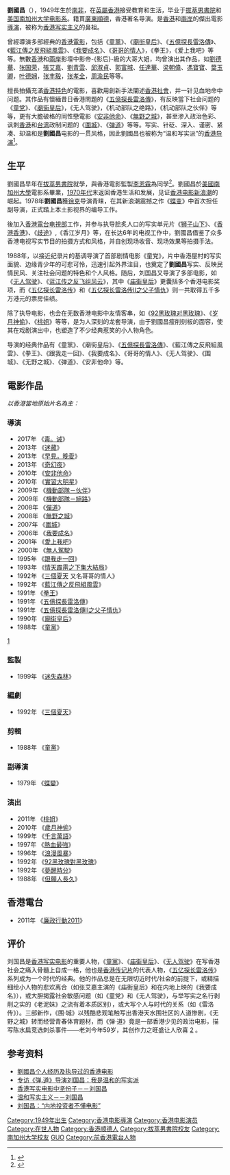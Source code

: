 '''劉國昌'''（{{lang-en|Lawrence Lau}}），1949年生於[[南非|南非]]，在[[英屬香港|英屬香港]]接受教育和生活，毕业于[[拔萃男書院|拔萃男書院]]和[[南加州大学电影艺术学院|美国南加州大学电影系]]。籍貫[[廣東|廣東]][[順德|順德]]，香港著名导演。是[[香港|香港]]和[[兩岸|兩岸]]的傑出電影[[導演|導演]]，被称为[[香港写实主义|香港写实主义]]的鼻祖。

曾經導演多部經典的[[香港電影|香港電影]]，包括《[[童黨_(電影)|童黨]]》、《[[廟街皇后|廟街皇后]]》、《[[五億探長雷洛傳|五億探長雷洛傳]]》、《[[藍江傳之反飛組風雲|藍江傳之反飛組風雲]]》、《[[我要成名|我要成名]]》、《[[哥哥的情人|哥哥的情人]]》，《拳王》，《爱上我吧》等等。無數[[香港|香港]]和[[兩岸|兩岸]]影壇中影帝-{影后}-級的大哥大姐，均曾演出其作品，如[[劉德華|劉德華]]、[[张国荣|张国荣]]，[[張艾嘉|張艾嘉]]、[[劉青雲|劉青雲]]、[[邱淑貞|邱淑貞]]、[[郭富城|郭富城]]、[[任達華|任達華]]、[[梁朝偉|梁朝偉]]、[[馮寶寶|馮寶寶]]、[[葉玉卿|葉玉卿]]，[[叶德娴|叶德娴]]，[[张丰毅|张丰毅]]，[[张孝全|张孝全]]，[[周渝民|周渝民]]等等。

擅長拍攝充滿[[香港特色|香港特色]]的電影，喜歡用創新手法闡述[[香港社會|香港社會]]，并一针见血地命中问题。其作品有懷緬昔日香港問題的《[[五億探長雷洛傳|五億探長雷洛傳]]》，有反映當下社会问题的《[[童黨_(電影)|童党]]》、《[[廟街皇后|廟街皇后]]》，《无人驾驶》，《机动部队之绝路》，《机动部队之伙伴》等等，更有大膽破格的同性戀電影《[[安非他命_(電影)|安非他命]]》、《[[無野之城|無野之城]]》，甚至渗入政治色彩、讽刺[[香港|香港]]和[[台湾|台湾]]政制问题的《[[圍城_(電影)|圍城]]》、《[[彈道_(電影)|弹道]]》等等。写实、针砭、深入、谨密、紧凑、却温和是'''劉國昌'''电影的一贯风格，因此劉國昌也被称为“温和写实派”的[[香港导演|香港导演]]<ref>{{cite web |title=专访《弹.道》导演刘国昌：我是温和的写实派 |url=http://news.mtime.com/2010/04/07/1429090.html |website=Mtime时光网 |accessdate=2017年5月26日 |date=2013年4月27日 |deadurl=yes |archiveurl=https://archive.fo/20130427073422/http://news.mtime.com/2010/04/07/1429090.html |archivedate=2013年4月27日 }}</ref>。

==生平==
劉國昌早年在[[拔萃男書院|拔萃男書院]]就學，與香港電影監製[[李恩霖|李恩霖]]為同學<ref>{{cite book |author1=李恩霖 |title=桃姐與我 |date=2012 |publisher=青森文化 |page=48 |quote=《五億探長雷洛》的導演劉國昌，是我的中學同學，他到現在仍然記憶猶新指，每次來我家吃飯，就算只有兩三人，桃姐也烹七八道菜。 |url=https://books.google.com.hk/books?id=DcKGAAAAQBAJ&pg=PT18&lpg=PT18&dq=%E5%8A%89%E5%9C%8B%E6%98%8C+%E4%B8%AD%E5%AD%B8&source=bl&ots=q9o1y76_W-&sig=ACfU3U0Tk9HlrYK2VoDneecnCITNwHFU1w&hl=zh-TW&sa=X&ved=2ahUKEwjO0IPRlPnhAhVLQd4KHWd4BiA4ChDoATAAegQICRAB#v=onepage&q=%E5%8A%89%E5%9C%8B%E6%98%8C%20%E4%B8%AD%E5%AD%B8&f=false |access-date=2019-05-01 |archive-date=2021-06-30 |archive-url=https://web.archive.org/web/20210630011736/https://books.google.com.hk/books?id=DcKGAAAAQBAJ&pg=PT18&lpg=PT18&dq=%E5%8A%89%E5%9C%8B%E6%98%8C+%E4%B8%AD%E5%AD%B8&source=bl&ots=q9o1y76_W-&sig=ACfU3U0Tk9HlrYK2VoDneecnCITNwHFU1w&hl=zh-TW&sa=X&ved=2ahUKEwjO0IPRlPnhAhVLQd4KHWd4BiA4ChDoATAAegQICRAB#v=onepage&q=%E5%8A%89%E5%9C%8B%E6%98%8C%20%E4%B8%AD%E5%AD%B8&f=false |dead-url=no }}</ref>。劉國昌於[[美國|美國]][[南加州大學|南加州大學]]電影系畢業，[[1970年代|1970年代]]末返回香港生活和发展，见证[[香港电影新浪潮|香港电影新浪潮]]的崛起。1978年'''劉國昌'''獲[[徐克|徐克]]导演青睐，在其新浪潮震撼之作《[[蝶变|蝶变]]》中首次担任副导演，正式踏上本土影视界的编导工作。

後加入[[香港電台电視部|香港電台电視部]]工作，并参与执导脍炙人口的写实单元片《[[狮子山下|狮子山下]]》、《[[香港香港|香港香港]]》、《[[歧途|歧途]]》,《香江岁月》等，在长达6年的电视工作中，劉國昌借鉴了众多香港电视写实节目的拍摄方式和风格，并自创现场收音、现场效果等拍摄手法。

1988年，以接近纪录片的基调导演了首部剧情电影《童党》，片中香港屋村的写实面貌、边缘青少年的可悲可怜，迅速引起外界注目，也奠定了'''劉國昌'''写实、反映民情民风、关注社会问题的特色和个人风格。随后，刘国昌又导演了多部电影，如《[[无人驾驶|无人驾驶]]》、《[[蓝江传之反飞组风云|蓝江传之反飞组风云]]》，其中《[[庙街皇后|庙街皇后]]》更囊括多个香港电影奖项，而《[[五亿探长雷洛传|五亿探长雷洛传]]》和《[[五亿探长雷洛传II之父子情仇|五亿探长雷洛传II之父子情仇]]》则一共取得五千多万港元的票房佳绩。

除了执导电影，也会在无数香港电影中友情客串，如《[[92黑玫瑰对黑玫瑰|92黑玫瑰对黑玫瑰]]》、《[[岁月神偷|岁月神偷]]》、《[[桃姐|桃姐]]》等等，是为人深刻的龙套导演，由于劉國昌瘦削刻板的面容，使其在戏剧演出中，也塑造了不少经典惹笑的小人物角色。

导演的经典作品有《童黨》、《廟街皇后》、《[[五億探長雷洛傳|五億探長雷洛傳]]》、《藍江傳之反飛組風雲》、《拳王》、《跟我走一回》、《我要成名》、《哥哥的情人》、《无人驾驶》、《围城》、《无野之城》、《弹道》、《安非他命》等。

==電影作品==
''以香港當地原始片名為主：''

===導演===
*2017年 《[[毒。诫|毒。诫]]》
*2013年 《[[迷藏(電影)|迷藏]]》
*2013年 《[[早見，晚愛|早見，晚愛]]》
*2013年 《[[李碧華鬼魅系列#奇幻夜|奇幻夜]]》
*2010年 《[[安非他命_(電影)|安非他命]]》 
*2010年 《[[實習大明星|實習大明星]]》 
*2009年 《[[機動部隊－伙伴|機動部隊－伙伴]]》 
*2009年 《[[機動部隊－絕路|機動部隊－絕路]]》 
*2008年 《[[彈道_(電影)|彈道]]》
*2008年 《[[無野之城|無野之城]]》
*2007年 《[[圍城_(電影)|圍城]]》 
*2006年 《[[我要成名|我要成名]]》
*2001年 《[[愛上我吧|愛上我吧]]》
*2000年 《[[無人駕駛|無人駕駛]]》
*1995年 《[[跟我走一回|跟我走一回]]》 
*1993年 《[[情天霹雳之下集大結局|情天霹雳之下集大結局]]》  
*1992年 《[[三個夏天|三個夏天]] 又名哥哥的情人》 
*1992年 《[[藍江傳之反飛組風雲|藍江傳之反飛組風雲]]》 
*1991年 《[[拳王_(1991年電影)|拳王]]》 
*1991年 《[[五億探長雷洛傳|五億探長雷洛傳]]》 
*1991年 《[[五億探長雷洛傳II之父子情仇|五億探長雷洛傳II之父子情仇]]》
*1990年 《[[廟街皇后|廟街皇后]]》
*1988年 《[[童黨_(電影)|童黨]]》
[http://paper.wenweipo.com/2008/04/29/FA0804290001.htm] {{Wayback|url=http://paper.wenweipo.com/2008/04/29/FA0804290001.htm |date=20190607091904 }}

===監製===
*1999年 《[[迷失森林|迷失森林]]》

===編劇===
*1992年 《[[三個夏天|三個夏天]]》

===剪輯===
*1988年 《[[童黨_(電影)|童黨]]》

===副導演===
*1979年 《[[蝶變|蝶變]]》

===演出===
*2011年 《[[桃姐|桃姐]]》
*2010年 《[[歲月神偷|歲月神偷]]》
*1999年 《[[千言萬語|千言萬語]]》
*1997年 《[[熱血最強|熱血最強]]》
*1996年 《[[浪漫風暴|浪漫風暴]]》
*1992年 《[[92黑玫瑰對黑玫瑰|92黑玫瑰對黑玫瑰]]》
*1992年 《[[夢醒時分|夢醒時分]]》
*1988年 《[[但願人長久|但願人長久]]》

==香港電台==
*2011年 《[[廉政行動2011|廉政行動2011]]》

==评价==
刘国昌是[[香港写实电影|香港写实电影]]的重要人物，《[[童黨_(電影)|童黨]]》、《[[庙街皇后|庙街皇后]]》、《[[无人驾驶|无人驾驶]]》在写香港社会之痛入骨髓上自成一格，他也是[[香港传记片|香港传记片]]的代表人物，《[[五亿探长雷洛传|五亿探长雷洛传]]》系列成为一个时代的经典。他的作品总是在无限切近时代/社会的前提下，或精描细绘小人物的悲欢离合（如张艾嘉主演的《庙街皇后》和在内地上映的《我要成名》），或大胆揭露社会敏感问题（如《童党》和《无人驾驶》，与举写实之名行剥削之实的《老泥妹》之流有着本质区别），或大写个人与时代的关系（如《雷洛传》）。三部新作，《围·城》以残酷悲观笔触写出香港天水围社区的人道惨剧，《无野之城》转而经营青春体育题材，而《弹·道》竟是一部香港少见的政治电影，描写陈水扁竞选刺杀事件——老刘今年59岁，其创作力之旺盛让人欣喜 [http://group.mtime.com/hubugui/discussion/269989/] {{Wayback|url=http://group.mtime.com/hubugui/discussion/269989/ |date=20190603130955 }}。

==参考资料==
*[http://people.mtime.com/893068/ 劉國昌个人经历及执导过的香港电影] {{Wayback|url=http://people.mtime.com/893068/ |date=20191017201247 }}
*[http://news.mtime.com/2010/04/07/1429090.html 专访《弹.道》导演刘国昌：我是温和的写实派] {{Webarchive|url=https://archive.fo/20130427073422/http://news.mtime.com/2010/04/07/1429090.html |date=2013-04-27 }}
*[http://www.chinanews.com/yl/yl-dyzx/news/2010/04-08/2213214.shtml 香港写实电影中坚份子－－刘国昌] {{Wayback|url=http://www.chinanews.com/yl/yl-dyzx/news/2010/04-08/2213214.shtml |date=20190603213903 }}
*[https://web.archive.org/web/20150223095223/http://bbs.ent.163.com/bbs/liangchaowei/30294.html 温和写实主义－－刘国昌]
*[http://news.southcn.com/dishi/foshan/content/2012-03/22/content_41138488.htm 刘国昌：“内地投资者不懂电影”] {{Wayback|url=http://news.southcn.com/dishi/foshan/content/2012-03/22/content_41138488.htm |date=20190605210945 }}
 
{{DEFAULTSORT:LIU}}
[[Category:1949年出生|Category:1949年出生]]
[[Category:香港电影導演|Category:香港电影導演]]
[[Category:香港电影演员|Category:香港电影演员]]
[[Category:在世人物|Category:在世人物]]
[[Category:香港顺德人|Category:香港顺德人]]
[[Category:拔萃男書院校友|Category:拔萃男書院校友]]
[[Category:南加州大学校友|Category:南加州大学校友]]
[[Category:劉姓|GUO]]
[[Category:前香港電台人物|Category:前香港電台人物]]